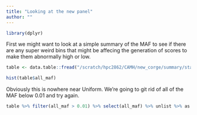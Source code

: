 ```yaml
---
title: "Looking at the new panel"
author: ""
---
```


```r
library(dplyr)
```


First we might want to look at a simple summary of the MAF to see if there are any super weird bins that might be affecing the generation of scores to make them abnormally high or low. 

```r
table <- data.table::fread("/scratch/hpc2862/CAMH/new_corge/summary/stats.txt", h = T)
```

```R
hist(table$all_maf)
```

Obviously this is nowhere near Uniform. We're going to git rid of all of the MAF below 0.01 and try again.  

```R
table %>% filter(all_maf > 0.01) %>% select(all_maf) %>% unlist %>% as.double %>% hist
```
